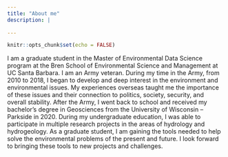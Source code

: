 ```yaml
---
title: "About me"
description: |
 
---
```


```r
knitr::opts_chunk$set(echo = FALSE)
```

I am a graduate student in the Master of Environmental Data Science program at the Bren School of Environmental Science and Management at UC Santa Barbara. I am an Army veteran. During my time in the Army, from 2010 to 2018, I began to develop and deep interest in the environment and environmental issues. My experiences overseas taught me the importance of these issues and their connection to politics, society, security, and overall stability. After the Army, I went back to school and received my bachelor’s degree in Geosciences from the University of Wisconsin – Parkside in 2020. During my undergraduate education, I was able to participate in multiple research projects in the areas of hydrology and hydrogeology. As a graduate student, I am gaining the tools needed to help solve the environmental problems of the present and future. I look forward to bringing these tools to new projects and challenges. 
